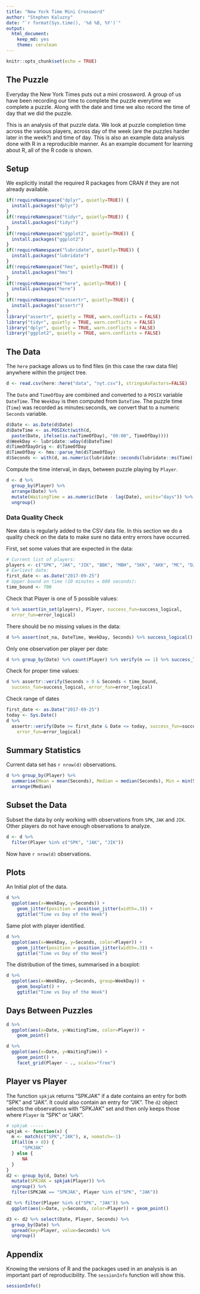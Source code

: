 ```yaml
---
title: "New York Time Mini Crossword"
author: "Stephen Kaluzny"
date: "`r format(Sys.time(), '%d %B, %Y')`"
output:
  html_document: 
    keep_md: yes
    theme: cerulean
---
```


```r
knitr::opts_chunk$set(echo = TRUE)
```

## The Puzzle

Everyday the New York Times puts out a mini crossword.
A group of us have been recording our time to complete the puzzle everytime
we complete a puzzle.
Along with the date and time we also record the time of day that we did the
puzzle.

This is an analysis of that puzzle data.
We look at puzzle completion time across the various players,
across day of the week (are the puzzles harder later in the week?)
and time of day.
This is also an example data analysis done with R in a reproducible manner.
As an example document for learning about R,
all of the R code is shown.

## Setup

We explicitly install the required R packages from CRAN if they
are not already available.

```r
if(!requireNamespace("dplyr", quietly=TRUE)) {
  install.packages("dplyr")
}
if(!requireNamespace("tidyr", quietly=TRUE)) {
  install.packages("tidyr")
}
if(!requireNamespace("ggplot2", quietly=TRUE)) {
  install.packages("ggplot2")
}
if(!requireNamespace("lubridate", quietly=TRUE)) {
  install.packages("lubridate")
}
if(!requireNamespace("hms", quietly=TRUE)) {
  install.packages("hms")
}
if(!requireNamespace("here", quietly=TRUE)) {
  install.packages("here")
}
if(!requireNamespace("assertr", quietly=TRUE)) {
  install.packages("assertr")
}
library("assertr", quietly = TRUE, warn.conflicts = FALSE)
library("tidyr", quietly = TRUE, warn.conflicts = FALSE)
library("dplyr", quietly = TRUE, warn.conflicts = FALSE)
library("ggplot2", quietly = TRUE, warn.conflicts = FALSE)
```
  
## The Data

The `here` package allows us to find files (in this case the raw data file)
anywhere within the project tree.

```r
d <- read.csv(here::here("data", "nyt.csv"), stringsAsFactors=FALSE)
```

The `Date` and `TimeOfDay` are combined and converted to a `POSIX` variable `DateTime`.
The `WeekDay` is then computed from `DateTime`.
The puzzle time (`Time`) was recorded as minutes:seconds,
we convert that to a numeric `Seconds` variable.
```r
d$Date <- as.Date(d$Date)
d$DateTime <- as.POSIXct(with(d,
  paste(Date, ifelse(is.na(TimeOfDay), "00:00", TimeOfDay))))
d$WeekDay <- lubridate::wday(d$DateTime)
d$TimeOfDayOrig <- d$TimeOfDay
d$TimeOfDay <- hms::parse_hm(d$TimeOfDay)
d$Seconds <- with(d, as.numeric(lubridate::seconds(lubridate::ms(Time))))
```

Compute the time interval, in days, between puzzle playing by `Player`.
```r
d <- d %>%
  group_by(Player) %>%
  arrange(Date) %>%
  mutate(WaitingTime = as.numeric(Date - lag(Date), units="days")) %>%
  ungroup()
```

### Data Quality Check

New data is regularly added to the CSV data file.
In this section we do a quality check on the data to make sure no
data entry errors have occurred.

First, set some values that are expected in the data:

```r
# Current list of players:
players <- c("SPK", "JAK", "JIK", "BBK", "MBH", "SKK", "AKK", "MC", "DJK")
# Earliest date:
first_date <- as.Date("2017-09-25")
# Upper bound on time (10 minutes = 600 seconds):
time_bound <- 700
```

Check that Player is one of 5 possible values:
```r
d %>% assert(in_set(players), Player, success_fun=success_logical,
  error_fun=error_logical)
```

There should be no missing values in the data:
```r
d %>% assert(not_na, DateTime, WeekDay, Seconds) %>% success_logical()
```

Only one observation per player per date:
```r
d %>% group_by(Date) %>% count(Player) %>% verify(n == 1) %>% success_logical()
```

Check for proper time values:
```r
d %>% assertr::verify(Seconds > 0 & Seconds < time_bound,
  success_fun=success_logical, error_fun=error_logical)
```

Check range of dates
```r
first_date <- as.Date("2017-09-25")
today <- Sys.Date()
d %>% 
  assertr::verify(Date >= first_date & Date <= today, success_fun=success_logical,
    error_fun=error_logical)
```

## Summary Statistics

Current data set has `r nrow(d)` observations.

```r
d %>% group_by(Player) %>%
  summarise(Mean = mean(Seconds), Median = median(Seconds), Min = min(Seconds), Max = max(Seconds), N=n()) %>%
  arrange(Median)
```

## Subset the Data

Subset the data by only working with observations from
`SPK`, `JAK` and `JIK`.
Other players do not have enough observations to analyze.

```r
d <- d %>%
  filter(Player %in% c("SPK", "JAK", "JIK"))
```

Now have `r nrow(d)` observations.

## Plots

An Initial plot of the data.

```r
d %>%
  ggplot(aes(x=WeekDay, y=Seconds)) +
    geom_jitter(position = position_jitter(width=.3)) +
    ggtitle("Time vs Day of the Week")
```

Same plot with player identified.

```r
d %>%
  ggplot(aes(x=WeekDay, y=Seconds, color=Player)) +
    geom_jitter(position = position_jitter(width=.3)) +
    ggtitle("Time vs Day of the Week")
```

The distribution of the times, summarised in a boxplot:

```r
d %>%
  ggplot(aes(x=WeekDay, y=Seconds, group=WeekDay)) +
    geom_boxplot() +
    ggtitle("Time vs Day of the Week")
```

## Days Between Puzzles

```r
d %>%
  ggplot(aes(x=Date, y=WaitingTime, color=Player)) +
    geom_point()
```

```r
d %>%
  ggplot(aes(x=Date, y=WaitingTime)) +
    geom_point() +
    facet_grid(Player ~ ., scales="free")
```

## Player vs Player
The function `spkjak` returns "SPKJAK" if a date contains an entry
for both "SPK" and "JAK".
It could also contain an entry for "JIK".
The `d2` object selects the observations with "SPKJAK" set and
then only keeps those where `Player` is "SPK" or "JAK".
```r
# spkjak -----
spkjak <- function(x) {
  m <- match(c("SPK","JAK"), x, nomatch=-1)
  if(all(m > 0)) {
      "SPKJAK"
  } else {
      NA
  }
}
d2 <- group_by(d, Date) %>%
  mutate(SPKJAK = spkjak(Player)) %>%
  ungroup() %>%
  filter(SPKJAK == "SPKJAK", Player %in% c("SPK", "JAK"))
```
```r
d2 %>% filter(Player %in% c("SPK", "JAK")) %>%
  ggplot(aes(x=Date, y=Seconds, color=Player)) + geom_point()
```
```r
d3 <- d2 %>% select(Date, Player, Seconds) %>%
  group_by(Date) %>%
  spread(key=Player, value=Seconds) %>%
  ungroup()
```

## Appendix
Knowing the versions of R and the packages used in an analysis is
an important part of reproducibility.
The `sessionInfo` function will show this.
```r
sessionInfo()
```
